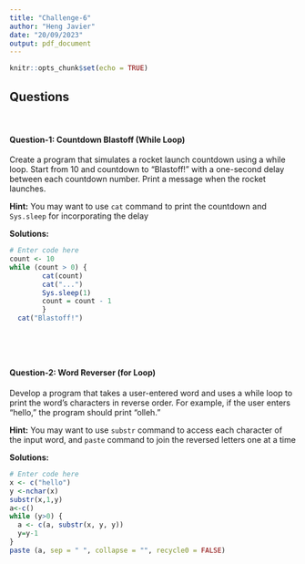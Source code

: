```yaml
---
title: "Challenge-6"
author: "Heng Javier"
date: "20/09/2023"
output: pdf_document
---
```


```r
knitr::opts_chunk$set(echo = TRUE)
```

## Questions
<br>

#### Question-1: Countdown Blastoff (While Loop)

Create a program that simulates a rocket launch countdown using a while loop. Start from 10 and countdown to "Blastoff!" with a one-second delay between each countdown number. Print a message when the rocket launches.

**Hint:** You may want to use `cat` command to print the countdown and `Sys.sleep` for incorporating the delay

**Solutions:**

```r
# Enter code here
count <- 10
while (count > 0) {
        cat(count)
        cat("...")
        Sys.sleep(1)
        count = count - 1 
        }    
  cat("Blastoff!")
 


```
```    
```
<br>

#### Question-2: Word Reverser (for Loop)

Develop a program that takes a user-entered word and uses a while loop to print the word's characters in reverse order. For example, if the user enters "hello," the program should print "olleh."

**Hint:** You may want to use `substr` command to access each character of the input word, and `paste` command to join the reversed letters one at a time

**Solutions:** 

```r
# Enter code here
x <- c("hello")
y <-nchar(x)
substr(x,1,y)
a<-c()
while (y>0) {
  a <- c(a, substr(x, y, y))
  y=y-1
}
paste (a, sep = " ", collapse = "", recycle0 = FALSE)

```
<br>
